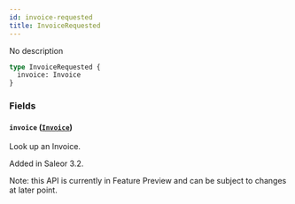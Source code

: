 ```yaml
---
id: invoice-requested
title: InvoiceRequested
---
```



No description

```graphql
type InvoiceRequested {
  invoice: Invoice
}
```


### Fields

#### `invoice` ([`Invoice`](../../../developer/api-reference/objects/invoice))

Look up an Invoice.

Added in Saleor 3.2.

Note: this API is currently in Feature Preview and can be subject to changes at later point.





